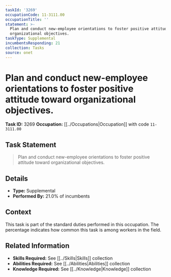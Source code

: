 ```yaml
---
taskId: '3269'
occupationCode: 11-3111.00
occupationTitle: ''
statement: >-
  Plan and conduct new-employee orientations to foster positive attitude toward
  organizational objectives.
taskType: Supplemental
incumbentsResponding: 21
collection: Tasks
source: onet
---
```

# Plan and conduct new-employee orientations to foster positive attitude toward organizational objectives.

**Task ID:** 3269
**Occupation:** [[../Occupations|Occupation]] with code `11-3111.00`

## Task Statement

> Plan and conduct new-employee orientations to foster positive attitude toward organizational objectives.

## Details

- **Type:** Supplemental
- **Performed By:** 21.0% of incumbents

## Context

This task is part of the standard duties performed in this occupation. The percentage indicates how common this task is among workers in the field.

## Related Information

- **Skills Required:** See [[../Skills|Skills]] collection
- **Abilities Required:** See [[../Abilities|Abilities]] collection
- **Knowledge Required:** See [[../Knowledge|Knowledge]] collection
